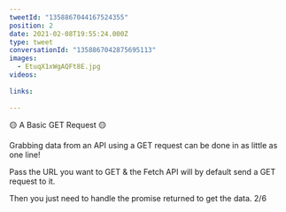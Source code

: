```yaml
---
tweetId: "1358867044167524355"
position: 2
date: 2021-02-08T19:55:24.000Z
type: tweet
conversationId: "1358867042875695113"
images:
  - EtuqX1xWgAQFt8E.jpg
videos:
  
links:
  
---
```

🟡 A Basic GET Request 🟡

Grabbing data from an API using a GET request can be done in as little as one line! 

Pass the URL you want to GET &amp; the Fetch API will by default send a GET request to it. 

Then you just need to handle the promise returned to get the data. 2/6 
